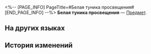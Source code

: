 <%-- [PAGE_INFO]
PageTitle=#Белая туника просвещения#
[END_PAGE_INFO] --%>
{{Предмет Инфобокс
|id          = 262015
|Изображение = Предмет Белая туника просвещения.png
|Тип         = 
|Инвентарь   = 
|Редкость    = 3
|Эффект      = 
|Описание    = Одежда вашего геозавра, учёная модель.
}}
{{Описание|Стоит её надеть, как обычное «уру-ру» обретает силу воодушевлять и лечить бессонницу.}}
'''Белая туника просвещения''' — [[Предмет]].

==На других языках==
{{На других языках
|en   = Enlightened White Robe
|zhs  = 神悟白袍
|zht  = 神悟白袍
|ja   = 神悟のスカーフ
|ko   = 깨달음의 백포
|es   = Túnica blanca
|fr   = Tunique blanche illuminée
|ru   = Белая туника просвещения
|th   = ชุดคลุมขาวปราชญา
|vi   = Áo Choàng Thần Ngộ
|de   = Erleuchtete Robe
|id   = Jubah Pencerahan
|pt   = Manto Branco Iluminado
}}

==История изменений==
{{История изменений|3.6}}